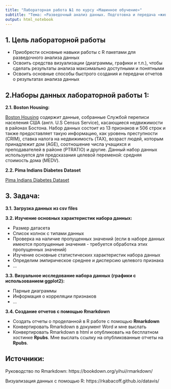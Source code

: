 ```yaml
---
title: "Лабораторная работа №1 по курсу «Машинное обучение»"
subtitle: "Тема: «Разведочный анализ данных. Подготовка и передача «живой» аналитики с помощью R Markdown»"
output: html_notebook
---
```


## 1. Цель лабораторной работы
-	Приобрести основные навыки работы с R пакетами для разведочного анализа данных
-	Освоить средства визуализации (диаграммы, графики и т.п.), чтобы сделать результаты анализа максимально доступными и понятными
- Освоить основные способы быстрого создания и передачи отчетов о результатах анализа данных 

## 2.Наборы данных лабораторной работы 1:

**2.1. Boston Housing:** 

[Boston Housing]() содержит данные, собранные Службой переписи населения США (англ. U.S Census Service), касающиеся недвижимости в районах Бостона. Набор данных состоит из 13 признаков и 506 строк и также предоставляет такую информацию, как уровень преступности (CRIM), ставка налога на недвижимость (TAX), возраст людей, которым принадлежит дом (AGE), соотношение числа учащихся и преподавателей в районе (PTRATIO) и другие. Данный набор данных используется для предсказания целевой переменой: средняя стоимость дома (MEDV).

**2.2. Pima Indians Diabetes Dataset ** 

[Pima Indians Diabetes Dataset]()

## 3. Задача:

**3.1. Загрузка данных из csv files**

**3.2. Изучение основных характеристик набора данных:**

- Размер датасета
- Список колнок с типами данных
- Проверка на наличие пропущенных значений (если в наборе данных имеются пропущенные значения -  требуется обработка этих пропущенных значений)
- Изучение основные статистических характеристик набора данных
- Определим эмпирическое среднее и дисперсию целевого признака
- ...

**3.3. Визуальное исследование набора данных (графики с использованием ggplot2):**

- Парные диаграммы
- Информация о корреляции признаков
- ...

**3.4. Создание отчетов с помощью Rmarkdown**

- Cоздать отчеты о проделанной в R работе с помощью **Rmarkdown**
- Конвертировать Rmarkdown в  документ Word и мне выслать 
- Конвертировать Rmarkdown в  html и опубликовать на бесплатном хостинке **Rpubs**. Мне выслать ссылку на опубликованные отчеты на **Rpubs**.


## Источники:

Руководство по Rmarkdown: https://bookdown.org/yihui/rmarkdown/

Визуализация данных с помощью R: https://rkabacoff.github.io/datavis/
